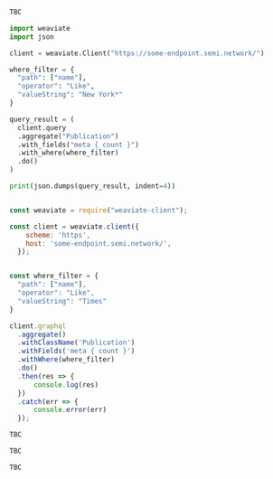 
<Tabs groupId="languages">
<TabItem value="graphql" label="GraphQL">

```graphql
TBC
```

</TabItem>
<TabItem value="py" label="Python">

```python
import weaviate
import json

client = weaviate.Client("https://some-endpoint.semi.network/")

where_filter = {
  "path": ["name"],
  "operator": "Like",
  "valueString": "New York*"
}

query_result = (
  client.query
  .aggregate("Publication")
  .with_fields("meta { count }")
  .with_where(where_filter)
  .do()
)

print(json.dumps(query_result, indent=4))
```

</TabItem>
<TabItem value="js" label="JavaScript">

```js

const weaviate = require("weaviate-client");

const client = weaviate.client({
    scheme: 'https',
    host: 'some-endpoint.semi.network/',
  }); 


const where_filter = {
  "path": ["name"],
  "operator": "Like",
  "valueString": "Times"
}

client.graphql
  .aggregate()
  .withClassName('Publication')
  .withFields('meta { count }')
  .withWhere(where_filter)
  .do()
  .then(res => {
      console.log(res)
  })
  .catch(err => {
      console.error(err)
  });
```

</TabItem>
<TabItem value="go" label="Go">

```go
TBC
```

</TabItem>
<TabItem value="java" label="Java">

```java
TBC
```

</TabItem>
<TabItem value="curl" label="Curl">

```bash
TBC
```

</TabItem>
</Tabs>